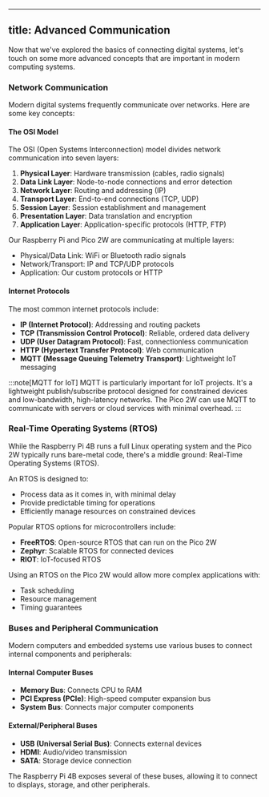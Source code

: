---
title: Advanced Communication
----


Now that we've explored the basics of connecting digital systems, let's touch on some more advanced concepts that are important in modern computing systems.

### Network Communication

Modern digital systems frequently communicate over networks. Here are some key concepts:

#### The OSI Model

The OSI (Open Systems Interconnection) model divides network communication into seven layers:

1. **Physical Layer**: Hardware transmission (cables, radio signals)
2. **Data Link Layer**: Node-to-node connections and error detection
3. **Network Layer**: Routing and addressing (IP)
4. **Transport Layer**: End-to-end connections (TCP, UDP)
5. **Session Layer**: Session establishment and management
6. **Presentation Layer**: Data translation and encryption
7. **Application Layer**: Application-specific protocols (HTTP, FTP)

Our Raspberry Pi and Pico 2W are communicating at multiple layers:

- Physical/Data Link: WiFi or Bluetooth radio signals
- Network/Transport: IP and TCP/UDP protocols
- Application: Our custom protocols or HTTP

#### Internet Protocols

The most common internet protocols include:

- **IP (Internet Protocol)**: Addressing and routing packets
- **TCP (Transmission Control Protocol)**: Reliable, ordered data delivery
- **UDP (User Datagram Protocol)**: Fast, connectionless communication
- **HTTP (Hypertext Transfer Protocol)**: Web communication
- **MQTT (Message Queuing Telemetry Transport)**: Lightweight IoT messaging

:::note[MQTT for IoT]
MQTT is particularly important for IoT projects. It's a lightweight publish/subscribe protocol designed for constrained devices and low-bandwidth, high-latency networks. The Pico 2W can use MQTT to communicate with servers or cloud services with minimal overhead.
:::

### Real-Time Operating Systems (RTOS)

While the Raspberry Pi 4B runs a full Linux operating system and the Pico 2W typically runs bare-metal code, there's a middle ground: Real-Time Operating Systems (RTOS).

An RTOS is designed to:

- Process data as it comes in, with minimal delay
- Provide predictable timing for operations
- Efficiently manage resources on constrained devices

Popular RTOS options for microcontrollers include:

- **FreeRTOS**: Open-source RTOS that can run on the Pico 2W
- **Zephyr**: Scalable RTOS for connected devices
- **RIOT**: IoT-focused RTOS

Using an RTOS on the Pico 2W would allow more complex applications with:

- Task scheduling
- Resource management
- Timing guarantees

### Buses and Peripheral Communication

Modern computers and embedded systems use various buses to connect internal components and peripherals:

#### Internal Computer Buses

- **Memory Bus**: Connects CPU to RAM
- **PCI Express (PCIe)**: High-speed computer expansion bus
- **System Bus**: Connects major computer components

#### External/Peripheral Buses

- **USB (Universal Serial Bus)**: Connects external devices
- **HDMI**: Audio/video transmission
- **SATA**: Storage device connection

The Raspberry Pi 4B exposes several of these buses, allowing it to connect to displays, storage, and other peripherals.
